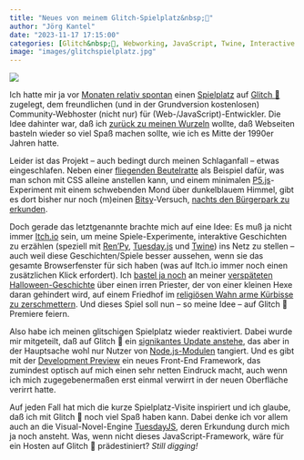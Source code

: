 ```yaml
---
title: "Neues von meinem Glitch-Spielplatz&nbsp;🎏"
author: "Jörg Kantel"
date: "2023-11-17 17:15:00"
categories: [Glitch&nbsp;🎏, Webworking, JavaScript, Twine, Interactive Fiction]
image: "images/glitchspielplatz.jpg"
---
```


[![](images/glitchspielplatz-b.jpg)](https://www.flickr.com/photos/schockwellenreiter/53338184705/)

Ich hatte mir ja vor [Monaten relativ spontan](http://blog.schockwellenreiter.de/2022/04/2022040602.html) einen [Spielplatz](https://schockwellenreiter.glitch.me/) auf [Glitch&nbsp;🎏](http://cognitiones.kantel-chaos-team.de/webworking/staticsites/glitch.html) zugelegt, dem freundlichen (und in der Grundversion kostenlosen) Community-Webhoster (nicht nur) für (Web-/JavaScript)-Entwickler. Die Idee dahinter war, daß ich [zurück zu meinen Wurzeln](http://blog.schockwellenreiter.de/2022/05/2022052401.html) wollte, daß Webseiten basteln wieder so viel Spaß machen sollte, wie ich es Mitte der 1990er Jahren hatte.

Leider ist das Projekt -- auch bedingt durch meinen Schlaganfall -- etwas eingeschlafen. Neben einer [fliegenden Beutelratte](https://fliegende-beutelratte.glitch.me/) als Beispiel dafür, was man schon mit CSS alleine anstellen kann, und einem minimalen [P5.js](http://cognitiones.kantel-chaos-team.de/programmierung/creativecoding/processing/p5js.html)-Experiment mit einem schwebenden Mond über dunkelblauem Himmel, gibt es dort bisher nur noch (m)einen [Bitsy](http://cognitiones.kantel-chaos-team.de/multimedia/spieleprogrammierung/bitsy.html)-Versuch, [nachts den Bürgerpark zu erkunden](https://nachts-im-buergerpark.glitch.me/).

Doch gerade das letztgenannte brachte mich auf eine Idee: Es muß ja nicht immer [Itch.io](https://kantel.itch.io/) sein, um meine Spiele-Experimente, interaktive Geschichten zu erzählen (speziell mit [Ren'Py](http://cognitiones.kantel-chaos-team.de/multimedia/spieleprogrammierung/renpy.html), [Tuesday.js](http://cognitiones.kantel-chaos-team.de/multimedia/spieleprogrammierung/tuesdayjs.html) und [Twine](http://cognitiones.kantel-chaos-team.de/multimedia/spieleprogrammierung/twine2.html)) ins Netz zu stellen -- auch weil diese Geschichten/Spiele besser aussehen, wenn sie das gesamte Browserfenster für sich haben (was auf Itch.io immer noch einen zusätzlichen Klick erfordert). Ich [bastel ja noch](https://kantel.github.io/posts/2023110901_smashing_pumpkins_devlog_1/) an meiner [verspäteten Halloween-Geschichte](https://kantel.github.io/posts/2023111301_smashing_pumpkins_devlog_2/) über einen irren Priester, der von einer kleinen Hexe daran gehindert wird, auf einem Friedhof im [religiösen Wahn arme Kürbisse zu zerschmettern](https://kantel.github.io/posts/2023102101_smashed_pumpkins/). Und dieses Spiel soll nun -- so meine Idee -- auf Glitch&nbsp;🎏 Premiere feiern.

Also habe ich meinen glitschigen Spielplatz wieder reaktiviert. Dabei wurde mir mitgeteilt, daß auf Glitch&nbsp;🎏 ein [signikantes Update anstehe](https://blog.glitch.com/post/rebuilding-glitch), das aber in der Hauptsache wohl nur Nutzer von [Node.js-Modulen](http://cognitiones.kantel-chaos-team.de/webworking/frameworks/nodejs.html) tangiert. Und es gibt mit der [Development Preview](https://preview.glitch.com/) ein neues Front-End Framework, das zumindest optisch auf mich einen sehr netten Eindruck macht, auch wenn ich mich zugegebenermaßen erst einmal verwirrt in der neuen Oberfläche verirrt hatte.

Auf jeden Fall hat mich die kurze Spielplatz-Visite inspiriert und ich glaube, daß ich mit Glitch&nbsp;🎏 noch viel Spaß haben kann. Dabei denke ich vor allem auch an die Visual-Novel-Engine [TuesdayJS](http://cognitiones.kantel-chaos-team.de/multimedia/spieleprogrammierung/tuesdayjs.html), deren Erkundung durch mich ja noch ansteht. Was, wenn nicht dieses JavaScript-Framework, wäre für ein Hosten auf Glitch&nbsp;🎏 prädestiniert? *Still digging!*